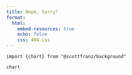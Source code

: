 ```yaml
---
title: Nope, Sorry!
format:
  html:
    embed-resources: true
    echo: false
    css: 404.css
---
```

```ojs
import {chart} from "@scottfranz/background"

chart
```